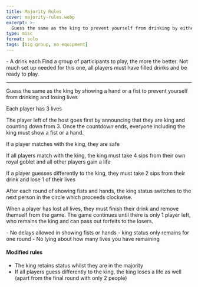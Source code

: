 ```yaml
---
title: Majority Rules
cover: majority-rules.webp
excerpt: >-
  Guess the same as the king to prevent yourself from drinking by either showing a hand or a fist
type: misc
format: solo
tags: [big group, no equipment]
---
```


<GameHero
  cover="/BeerGoggleGames/images/majority-rules.webp"
  alt="Majority Rules"
/>

<GameSection title="Equipment" icon="/BeerGoggleGames/images/liquor.webp">
-   A drink each
</GameSection>

<GameSection title="Setup" icon="/BeerGoggleGames/images/settings.webp">
Find a group of participants to play, the more the better. Not much set up needed for this one, all players must have filled drinks and be ready to play.

* * *
</GameSection>

<GameSection title="Aim of the Game" icon="/BeerGoggleGames/images/target.webp">
<p>Guess the same as the king by showing a hand or a fist to prevent yourself from drinking and losing lives</p>
</GameSection>

<GameSection title="How to Play" icon="/BeerGoggleGames/images/question.webp">
Each player has 3 lives

The player left of the host goes first by announcing that they are king and counting down from 3. Once the countdown ends, everyone including the king must show a fist or a hand.

If a player matches with the king, they are safe

If all players match with the king, the king must take 4 sips from their own royal goblet and all other players gain a life

If a player guesses differently to the king, they must take 2 sips from their drink and lose 1 of their lives

After each round of showing fists and hands, the king status switches to the next person in the circle which proceeds clockwise.

When a player has lost all lives, they must finish their drink and remove themself from the game. The game continues until there is only 1 player left, who remains the king and can pass out forfeits to the losers.
</GameSection>

<GameSection title="Rules" icon="/BeerGoggleGames/images/rules.webp">
-   No delays allowed in showing fists or hands
-   king status only remains for one round
-   No lying about how many lives you have remaining
</GameSection>

<GameSection title="Special Edition" icon="/BeerGoggleGames/images/special.webp">

<h4>Modified rules</h4>

-   The king retains status whilst they are in the majority
-   If all players guess differently to the king, the king loses a life as well (apart from the final round with only 2 people)
</GameSection>

<ShareButtons title="Majority Rules" />

<FeedbackCard>
</FeedbackCard>
